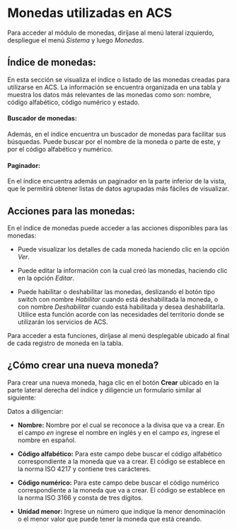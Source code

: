 <MissingTranslationBanner />

# Monedas utilizadas en ACS

Para acceder al módulo de monedas, diríjase al menú lateral izquierdo, despliegue el menú *Sistema* y luego *Monedas*.

## Índice de monedas:

En esta sección se visualiza el índice o listado de las monedas creadas para utilizarse en ACS. La información se encuentra organizada en una tabla y muestra los datos más relevantes de las monedas como son: nombre, código alfabético, código numérico y estado.

#### Buscador de monedas:

Además, en el índice encuentra un buscador de monedas para facilitar sus búsquedas. Puede buscar por el nombre de la moneda o parte de este, y por el código alfabético y numérico.

#### Paginador:

En el índice encuentra además un paginador en la parte inferior de la vista, que le permitirá obtener listas de datos agrupadas más fáciles de visualizar. 

## Acciones para las monedas:

En el índice de monedas puede acceder a las acciones disponibles para las monedas: 

- Puede visualizar los detalles de cada moneda haciendo clic en la opción *Ver*.

- Puede editar la información con la cual creó las monedas, haciendo clic en la opción *Editar*. 

- Puede habilitar o deshabilitar las monedas, deslizando el botón tipo switch con nombre *Habilitar* cuando está deshabilitada la moneda, o con nombre *Deshabilitar* cuando está habilitada y desea deshabilitarla. Utilice esta función acorde con las necesidades del territorio donde se utilizarán los servicios de ACS.

Para acceder a esta funciones, diríjase al menú desplegable ubicado al final de cada registro de moneda en la tabla.

## ¿Cómo crear una nueva moneda?

Para crear una nueva moneda, haga clic en el botón **Crear** ubicado en la parte lateral derecha del índice y diligencie un formulario similar al siguiente:

Datos a diligenciar:

- **Nombre:** Nombre por el cual se reconoce a la divisa que va a crear. En el campo *en* ingrese el nombre en inglés y en el campo *es*, ingrese el nombre en español.

- **Código alfabético:** Para este campo debe buscar el código alfabético correspondiente a la moneda que va a crear. El código se establece en la norma ISO 4217 y contiene tres carácteres.

- **Código numérico:** Para este campo debe buscar el código numérico correspondiente a la moneda que va a crear. El código se establece en la norma ISO 3166 y consta de tres dígitos.

- **Unidad menor:** Ingrese un número que indique la menor denominación o el menor valor que puede tener la moneda que está creando.
